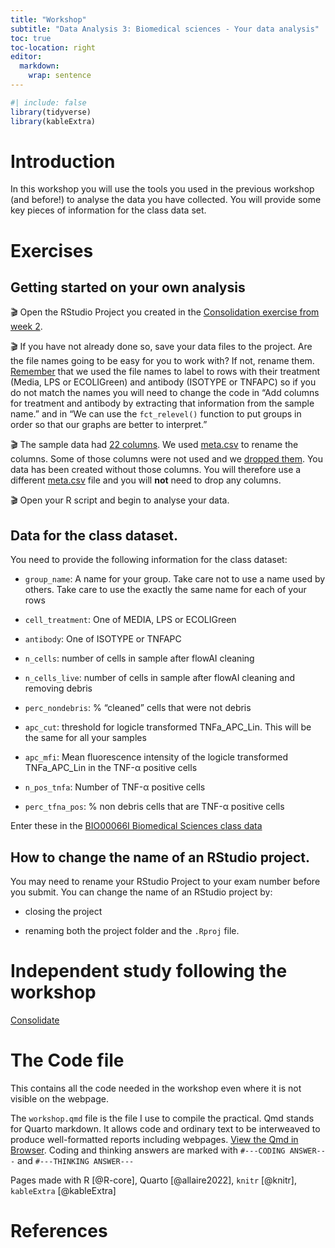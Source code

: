 ```yaml
---
title: "Workshop"
subtitle: "Data Analysis 3: Biomedical sciences - Your data analysis"
toc: true
toc-location: right
editor: 
  markdown: 
    wrap: sentence
---
```

```r
#| include: false
library(tidyverse)
library(kableExtra)
```

# Introduction

In this workshop you will use the tools you used in the previous workshop (and before!) to analyse the data you have collected. You will provide some key pieces of information for the class data set. 

# Exercises

## Getting started on your own analysis

🎬 Open the RStudio Project you created in the [Consolidation exercise from week 2](../week-2/study_after_workshop.html).

🎬 If you have not already done so, save your data files to the project. Are the file names going to be easy for you to work with? If not, rename them. [Remember](../week-2/workshop.html#make-data-easier-to-work-with) that we used the file names to label to rows with their treatment (Media, LPS or ECOLIGreen) and antibody (ISOTYPE or TNFAPC) so if you do not match the names you will need to change the code in "Add columns for treatment and antibody by extracting that information from the sample name." and in "We can use the `fct_relevel()` function to put groups in order so that our graphs are better to interpret."

🎬 The sample data had [22 columns](../week-2/workshop.html#explore-the-data-structure). We used [meta.csv](../week-2/data-meta/meta.csv) to rename the columns. Some of those columns were not used and we [dropped them](../week-2/workshop.html#drop-the-unused-channels-columns). You data has been created without those columns. You will therefore use a different [meta.csv](../week-4/data-meta/meta.csv) file and you will **not** need to drop any columns.


🎬 Open your R script and begin to analyse your data.



## Data for the class dataset.

You need to provide the following information for the class dataset:

-   `group_name`:	A name for your group. Take care not to use a name used by others. Take care to use the exactly the same name for each of your rows

-   `cell_treatment`:	One of MEDIA, LPS or ECOLIGreen

-   `antibody`:	One of ISOTYPE or TNFAPC

-   `n_cells`:	number of cells in sample after flowAI cleaning

-   `n_cells_live`:	number of cells in sample after flowAI cleaning and removing debris

-   `perc_nondebris`:	% "cleaned" cells that were not debris

-   `apc_cut`:	threshold for logicle transformed TNFa_APC_Lin. This will be the same for all your samples

-   `apc_mfi`:	Mean fluorescence intensity of the logicle transformed TNFa_APC_Lin in the TNF-α positive cells

-   `n_pos_tnfa`:	Number of TNF-α positive cells

-   `perc_tfna_pos`:	% non debris cells that are TNF-α positive cells    

Enter these in the [BIO00066I Biomedical Sciences class data](https://docs.google.com/spreadsheets/d/104EXdgsiIq-FuRF9Ly9zewEVdpkVWbyOwxSAmiqJepg/edit#gid=0)


## How to change the name of an RStudio project.

You may need to rename your RStudio Project to your exam number before you submit. You can change the name of an RStudio project by:

-   closing the project

-   renaming both the project folder and the `.Rproj` file.



# Independent study following the workshop

[Consolidate](study_after_workshop.qmd)

# The Code file

This contains all the code needed in the workshop even where it is not visible on the webpage.

The `workshop.qmd` file is the file I use to compile the practical. Qmd stands for Quarto markdown. It allows code and ordinary text to be interweaved to produce well-formatted reports including webpages. [View the Qmd in Browser](https://github.com/3mmaRand/R4BABS/blob/main/r4babs4/week-4/workshop.qmd). Coding and thinking answers are marked with `#---CODING ANSWER---` and `#---THINKING ANSWER---`

Pages made with R [@R-core], Quarto [@allaire2022], `knitr` [@knitr], `kableExtra` [@kableExtra]

# References

